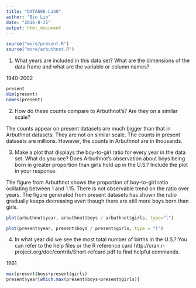 ---
title: "DATA606-Lab0"
author: "Bin Lin"
date: "2016-8-31"
output: html_document
---


```{r}
source("more/present.R")
source("more/arbuthnot.R")

```

1. What years are included in this data set? What are the dimensions of the data frame and what are the variable or column names?

1940-2002

```{r}
present
dim(present)
names(present)
```


2. How do these counts compare to Arbuthnot's? Are they on a similar scale?

The counts appear on present datasets are much bigger than that in Arbuthnot datasets. They are not on similar scale. The counts in present datasets are millions. However, the counts in Arbuthnot are in thousands.


3. Make a plot that displays the boy-to-girl ratio for every year in the data set. What do you see? Does Arbuthnot's observation about boys being born in greater proportion than girls hold up in the U.S.? Include the plot in your response.

The figure from Arbuthnot shows the proportion of boy-to-girl ratio ocillating between 1 and 1.15. There is not observable trend on the ratio over years. The figure generated from present datasets has shown the ratio gradually keeps decreasing even though there are still more boys born than girls. 

```{r}
plot(arbuthnot$year, arbuthnot$boys / arbuthnot$girls, type="l")

plot(present$year, present$boys / present$girls, type = "l")

```

4. In what year did we see the most total number of births in the U.S.? You can refer to the help files or the R reference card http://cran.r-project.org/doc/contrib/Short-refcard.pdf to find helpful commands.

1961

```{r}
max(present$boys+present$girls)
present$year[which.max(present$boys+present$girls)]
```



